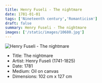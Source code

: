 ```yaml
---
title: Henry Fuseli - The nightmare
date: 1781-01-01
tags: ['Nineteenth century','Romanticism']
draft: false
summary: Henry Fuseli - The nightmare
images: ['/static/images/10680.jpg']
---
```


![Henry Fuseli - The nightmare](/static/images/10680.jpg)

* Title: The nightmare
* Artist: Henry Fuseli (1741-1825)
* Date: 1781
* Medium: Oil on canvas
* Dimensions: 102 cm x 127 cm


